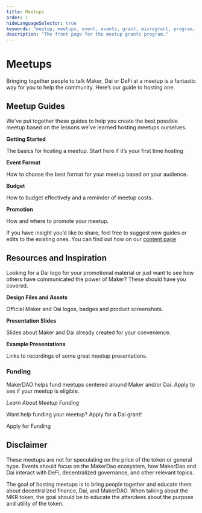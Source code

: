 ```yaml
---
title: Meetups
order: 1
hideLanguageSelector: true
keywords: "meetup, meetups, event, events, grant, microgrant, program, help, local"
description: "The front page for the meetup grants program."
---
```


# Meetups

Bringing together people to talk Maker, Dai or DeFi at a meetup is a fantastic way for you to help the community. Here’s our guide to hosting one.

## Meetup Guides

We've put together these guides to help you create the best possible meetup based on the lessons we've learned hosting meetups ourselves.

<List>

<Link to="/work_with_us/meetups/getting-started-guide">

**Getting Started**

The basics for hosting a meetup. Start here if it’s your first time hosting

</Link>

<Link to="/work_with_us/meetups/event-formats-guide">

**Event Format**

How to choose the best format for your meetup based on your audience.

</Link>

<Link to="/work_with_us/meetups/budget-guide">

**Budget**

How to budget effectively and a reminder of meetup costs.

</Link>

<Link to="/work_with_us/meetups/promotion-guide">

**Promotion**

How and where to promote your meetup.

</Link>

</List>

<Box>

If you have insight you’d like to share, feel free to suggest new guides or edits to the existing ones. You can find out how on our [content page](./content/)

</Box>

## Resources and Inspiration

Looking for a Dai logo for your promotional material or just want to see how others have communicated the power of Maker? These should have you covered.

<List>

<Link to="https://www.notion.so/makerdao/Maker-Brand-ac517c82ff9a43089d0db5bb2ee045a4">

**Design Files and Assets**

Official Maker and Dai logos, badges and product screenshots.

</Link>

<Link to="https://www.notion.so/makerdao/Maker-Brand-ac517c82ff9a43089d0db5bb2ee045a4">

**Presentation Slides**

Slides about Maker and Dai already created for your convenience.

</Link>
  
<Link to="https://github.com/makerdao/awesome-makerdao#videos">

**Example Presentations**

Links to recordings of some great meetup presentations.

</Link>

</List>

### Funding

MakerDAO helps fund meetups centered around Maker and/or Dai. Apply to see if your meetup is eligible.

<CTA>

<Link to="./meetup-funding.mdx">
  
*Learn About Meetup Funding*

</Link>

Want help funding your meetup? Apply for a Dai grant!

<Link to="https://airtable.com/shr4HOtcZ8o3VZmek">
  
Apply for Funding

</Link>

</CTA>

## Disclaimer

These meetups are not for speculating on the price of the token or general hype. Events should focus on the MakerDao ecosystem, how MakerDao and Dai interact with DeFi, decentralized governance, and other relevant topics.

The goal of hosting meetups is to bring people together and educate them about decentralized finance, Dai, and MakerDAO. When talking about the MKR token, the goal should be to educate the attendees about the purpose and utility of the token.
